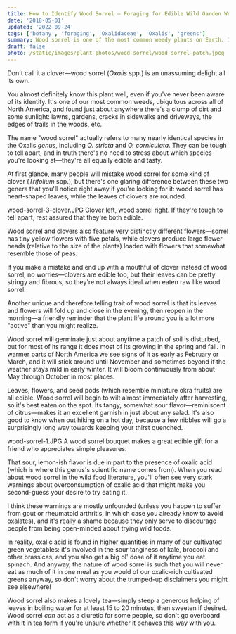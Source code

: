 ```yaml
---
title: How to Identify Wood Sorrel — Foraging for Edible Wild Garden Weeds
date: '2018-05-01'
updated: '2022-09-24'
tags: ['botany', 'foraging', 'Oxalidaceae', 'Oxalis', 'greens']
summary: Wood sorrel is one of the most common weedy plants on Earth. It's also a delightfully tart and tasty herb.
draft: false
photo: /static/images/plant-photos/wood-sorrel/wood-sorrel-patch.jpeg
---
```



<div className="rounded-lg bg-gray-100 p-4 dark:bg-gray-800">
  <TOCInline toc={props.toc} toHeading={3} asDisclosure />
</div>

Don't call it a clover—wood sorrel (_Oxalis_ spp.) is an unassuming delight all its own.

You almost definitely know this plant well, even if you've never been aware of its identity.
It's one of our most common weeds, ubiquitous across all of North America, and found just about anywhere there's a clump of dirt and some sunlight: lawns, gardens, cracks in sidewalks and driveways, the edges of trails in the woods, etc.

The name "wood sorrel" actually refers to many nearly identical species in the Oxalis _genus_, including _O. stricta_ and _O. corniculata_. They can be tough to tell apart, and in truth there's no need to stress about which species you're looking at—they're all equally edible and tasty.

At first glance, many people will mistake wood sorrel for some kind of clover (_Trifolium_ spp.), but there's one glaring difference between these two genera that you'll notice right away if you're looking for it: wood sorrel has heart-shaped leaves, while the leaves of clovers are rounded.

wood-sorrel-3-clover.JPG
Clover left, wood sorrel right. If they're tough to tell apart, rest assured that they're both edible.

Wood sorrel and clovers also feature very distinctly different flowers—sorrel has tiny yellow flowers with five petals, while clovers produce large flower heads (relative to the size of the plants) loaded with flowers that somewhat resemble those of peas.

If you make a mistake and end up with a mouthful of clover instead of wood sorrel, no worries—clovers are edible too, but their leaves can be pretty stringy and fibrous, so they're not always ideal when eaten raw like wood sorrel.

Another unique and therefore telling trait of wood sorrel is that its leaves and flowers will fold up and close in the evening, then reopen in the morning—a friendly reminder that the plant life around you is a lot more "active" than you might realize.

Wood sorrel will germinate just about anytime a patch of soil is disturbed, but for most of its range it does most of its growing in the spring and fall.
In warmer parts of North America we see signs of it as early as February or March, and it will stick around until November and sometimes beyond if the weather stays mild in early winter.
It will bloom continuously from about May through October in most places.

Leaves, flowers, and seed pods (which resemble miniature okra fruits) are all edible.
Wood sorrel will begin to wilt almost immediately after harvesting, so it's best eaten on the spot.
Its tangy, somewhat sour flavor—reminiscent of citrus—makes it an excellent garnish in just about any salad.
It's also good to know when out hiking on a hot day, because a few nibbles will go a surprisingly long way towards keeping your thirst quenched.

wood-sorrel-1.JPG
A wood sorrel bouquet makes a great edible gift for a friend who appreciates simple pleasures.

That sour, lemon-ish flavor is due in part to the presence of oxalic acid (which is where this genus's scientific name comes from).
When you read about wood sorrel in the wild food literature, you'll often see very stark warnings about overconsumption of oxalic acid that might make you second-guess your desire to try eating it.

I think these warnings are mostly unfounded (unless you happen to suffer from gout or rheumatoid arthritis, in which case you already know to avoid oxalates), and it's really a shame because they only serve to discourage people from being open-minded about trying wild foods.

In reality, oxalic acid is found in higher quantities in many of our cultivated green vegetables: it's involved in the sour tanginess of kale, broccoli and other brassicas, and you also get a big ol' dose of it anytime you eat spinach.
And anyway, the nature of wood sorrel is such that you will never eat as much of it in one meal as you would of our oxalic-rich cultivated greens anyway, so don't worry about the trumped-up disclaimers you might see elsewhere!

Wood sorrel also makes a lovely tea—simply steep a generous helping of leaves in boiling water for at least 15 to 20 minutes, then sweeten if desired.
Wood sorrel _can_ act as a diuretic for some people, so don't go overboard with it in tea form if you're unsure whether it behaves this way with you.

<IntroCTA />
